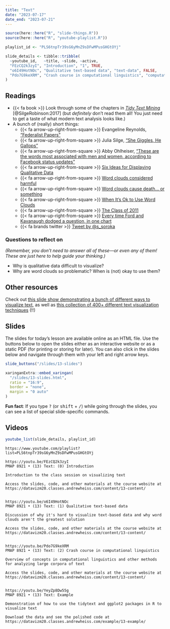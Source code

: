 ```yaml
---
title: "Text"
date: "2023-07-17"
date_end: "2023-07-21"
---
```


```r
source(here::here("R", "slide-things.R"))
source(here::here("R", "youtube-playlist.R"))

playlist_id <- "PLS6tnpTr39sG6yMnZ9sDFwMPusGHGtOYj"

slide_details <- tibble::tribble(
  ~youtube_id,   ~title, ~slide, ~active,
  "FEzCQ2k3zyI", "Introduction", "1", TRUE,
  "o6I49HotNOc", "Qualitative text-based data", "text-data", FALSE,
  "Pdo7G9keXRM", "Crash course in computational linguistics", "computational-linguistics", FALSE
)
```

## Readings

- {{< fa book >}} Look through some of the chapters in [*Tidy Text Mining*](https://www.tidytextmining.com/) [@SilgeRobinson:2017] (but *definitely* don't read them all! You just need to get a taste of what modern text analysis looks like.)
- A bunch of (really) short things:
    - {{< fa arrow-up-right-from-square >}} Evangeline Reynolds, ["Federalist Papers"](https://evangelinereynolds.netlify.app/post/federalist-papers/)
    - {{< fa arrow-up-right-from-square >}} Julia Silge, ["She Giggles, He Gallops"](https://pudding.cool/2017/08/screen-direction/)
    - {{< fa arrow-up-right-from-square >}} Abby Ohlheiser, ["These are the words most associated with men and women, according to Facebook status updates"](https://www.washingtonpost.com/news/the-intersect/wp/2016/05/28/these-are-the-words-most-associated-with-men-and-women-according-to-facebook-status-updates/)
    - {{< fa arrow-up-right-from-square >}} [Six Ideas for Displaying Qualitative Data](http://annkemery.com/qual-dataviz/)
    - {{< fa arrow-up-right-from-square >}} [Word clouds considered harmful](http://www.niemanlab.org/2011/10/word-clouds-considered-harmful/)
    - {{< fa arrow-up-right-from-square >}} [Word clouds cause death… or something](https://flowingdata.com/2011/10/18/word-clouds-cause-death-or-something/)
    - {{< fa arrow-up-right-from-square >}} [When It's Ok to Use Word Clouds](https://www.vis4.net/blog/2015/01/when-its-ok-to-use-word-clouds/)
    - {{< fa arrow-up-right-from-square >}} [The Class of 2011](http://www.nytimes.com/interactive/2011/06/10/education/commencement-speeches-graphic.html)
    - {{< fa arrow-up-right-from-square >}} [Every time Ford and Kavanaugh dodged a question, in one chart](https://www.vox.com/policy-and-politics/2018/9/28/17914308/kavanaugh-ford-question-dodge-hearing-chart)
    - {{< fa brands twitter >}} [Tweet by \@s_soroka](https://twitter.com/s_soroka/status/907941270735278085)

### Questions to reflect on

*(Remember, you don't need to answer all of these—or even any of them! These are just here to help guide your thinking.)*

- Why is qualitative data difficult to visualize?
- Why are word clouds so problematic? When is (not) okay to use them? 

## Other resources

Check out [this slide show demonstrating a bunch of different ways to visualize text](https://bocoup.github.io/text-vis-ovc/24-text-vis-examples/slides.html), as well as [this collection of 400+ different text visualization techniques](https://textvis.lnu.se/) (!!)

## Slides

The slides for today's lesson are available online as an HTML file. Use the buttons below to open the slides either as an interactive website or as a static PDF (for printing or storing for later). You can also click in the slides below and navigate through them with your left and right arrow keys.

```r
slide_buttons("/slides/13-slides")

xaringanExtra::embed_xaringan(
  "/slides/13-slides.html",
  ratio = "16:9",
  border = "none",
  margin = "0 auto"
)
```

:::{.callout-tip}
**Fun fact**: If you type <kbd>?</kbd> (or <kbd>shift</kbd> + <kbd>/</kbd>) while going through the slides, you can see a list of special slide-specific commands.
:::


## Videos

```r
youtube_list(slide_details, playlist_id)
```


```cat
https://www.youtube.com/playlist?list=PLS6tnpTr39sG6yMnZ9sDFwMPusGHGtOYj

https://youtu.be/FEzCQ2k3zyI
PMAP 8921 • (13) Text: (0) Introduction

Introduction to the class session on visualizing text

Access the slides, code, and other materials at the course website at https://datavizm20.classes.andrewheiss.com/content/13-content/


https://youtu.be/o6I49HotNOc
PMAP 8921 • (13) Text: (1) Qualitative text-based data

Discussion of why it's hard to visualize text-based data and why word clouds aren't the greatest solution

Access the slides, code, and other materials at the course website at https://datavizm20.classes.andrewheiss.com/content/13-content/

  
https://youtu.be/Pdo7G9keXRM
PMAP 8921 • (13) Text: (2) Crash course in computational linguistics

Overview of concepts in computational linguistics and other methods for analyzing large corpora of text

Access the slides, code, and other materials at the course website at https://datavizm20.classes.andrewheiss.com/content/13-content/
  

https://youtu.be/YeyZp8Dw55g
PMAP 8921 • (13) Text: Example

Demonstration of how to use the tidytext and ggplot2 packages in R to visualize text

Download the data and see the polished code at https://datavizm20.classes.andrewheiss.com/example/13-example/
```
